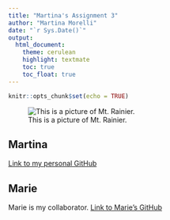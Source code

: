```yaml
---
title: "Martina's Assignment 3"
author: "Martina Morelli"
date: "`r Sys.Date()`"
output: 
  html_document:
    theme: cerulean
    highlight: textmate
    toc: true 
    toc_float: true 
---
```


```r
knitr::opts_chunk$set(echo = TRUE)
```

![This is a picture of Mt. Rainier.](https://assets.goaaa.com/image/upload/w_auto,q_auto:best,f_auto/v1655161437/Via/mount-rainier-national-monument-wildflowers-via-magazine-aaa-shutterstock_295670498.jpg)

## Martina

[Link to my personal GitHub](https://github.com/morellimartina)


## Marie

Marie is my collaborator.
[Link to Marie's GitHub](https://github.com/mlramirez286)
